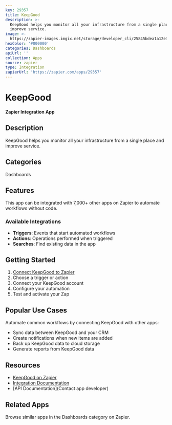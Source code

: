 ```yaml
---
key: 29357
title: KeepGood
description: >-
  KeepGood helps you monitor all your infrastructure from a single place and
  improve service.
image: >-
  https://zapier-images.imgix.net/storage/developer_cli/25845bdea1a12e35e9565e8f37af7646.png?auto=format%2Ccompress&ixlib=python-3.0.0&q=50
hexColor: '#000000'
categories: Dashboards
apiUrl: ''
collection: Apps
source: zapier
type: Integration
zapierUrl: 'https://zapier.com/apps/29357'
---
```

# KeepGood

**Zapier Integration App**

## Description

KeepGood helps you monitor all your infrastructure from a single place and improve service.

## Categories

Dashboards

## Features

This app can be integrated with 7,000+ other apps on Zapier to automate workflows without code.

### Available Integrations

- **Triggers**: Events that start automated workflows
- **Actions**: Operations performed when triggered
- **Searches**: Find existing data in the app

## Getting Started

1. [Connect KeepGood to Zapier](https://zapier.com/apps/29357)
2. Choose a trigger or action
3. Connect your KeepGood account
4. Configure your automation
5. Test and activate your Zap

## Popular Use Cases

Automate common workflows by connecting KeepGood with other apps:

- Sync data between KeepGood and your CRM
- Create notifications when new items are added
- Back up KeepGood data to cloud storage
- Generate reports from KeepGood data

## Resources

- [KeepGood on Zapier](https://zapier.com/apps/29357)
- [Integration Documentation](https://zapier.com/apps/29357/integrations)
- [API Documentation](Contact app developer)

## Related Apps

Browse similar apps in the Dashboards category on Zapier.
